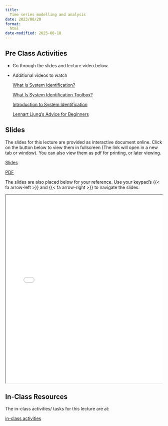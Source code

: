 ```yaml
---
title: 
  Time series modelling and analysis 
date: 2023/08/20
format:
  html
date-modified: 2025-08-18
---
```


## Pre Class Activities

- Go through the slides and lecture video below. 

- Additional videos to watch

  [What Is System Identification?](https://youtu.be/Z1QS6FsxrJI)
  
  [What Is System Identification Toolbox?](https://youtu.be/zwvQKd425dc)

  [Introduction to System Identification](https://youtu.be/u7hJ1aF-JrU)

  [Lennart Ljung's Advice for Beginners](https://youtu.be/XWXDDxqkoqI)
  

## Slides

The slides for this lecture are provided as interactive document online. Click
on the button below to view them in fullscreen (The link will open in a new tab
or window). You can also view them as pdf for printing, or later viewing.  

:::{.grid}

::: {.g-col-1}
[Slides](../../slides/05-time_series_modelling_and_analysis/index.qmd){target="_blank" .btn .btn-success .btn-lg role="button"}

:::

::: {.g-col-1}
[PDF](../../slides/05-time_series_modelling_and_analysis/05-time_series_modelling_and_analysis.pdf){target="_blank" .btn .btn-info .btn-lg role="button"}

:::
:::


The slides are also placed below for your reference. Use your keypad's
{{< fa arrow-left >}} and {{< fa arrow-right >}} to navigate the slides.

::: {.container style="position: relative;overflow: hidden;width:
100%;min-height:600px;"}
<iframe src="../../slides/05-time_series_modelling_and_analysis/"
style="position=absolute;top: 0;left: 0;bottom: 0;right: 0;width:
100%;min-height:600px;"></iframe>
:::

<!--

## Videos

::: {.panel-tabset}
## Introduction to Cascade Control
{{< video https://www.youtube.com/embed/EPaQWBWp064 >}}

## Cascade control
{{< video https://www.youtube.com/embed/ykGU-673Olw >}}


## Cascaded loops
{{< video https://www.youtube.com/embed/tbgV6caAVcs >}}
:::

## Lecture notes

Detailed lcture notes are available for this lecture. 
You can browse them by
clicking on the link below. 
You can also download them in various formats from
the link. 

:::{.grid}
::: {.g-col-3}
[Lecture Notes](../../notes/01-recap/index.qmd){.btn .btn-success .btn-lg role="button"}

:::
:::
-->

## In-Class Resources

The in-class activities/ tasks for this lecture are at:

:::{.grid}
::: {.g-col-5}

[in-class activities](../../notes/05-time_series_modelling_and_analysis/in-class-activities.qmd){.btn .btn-success .btn-lg role="button"}

:::
:::



